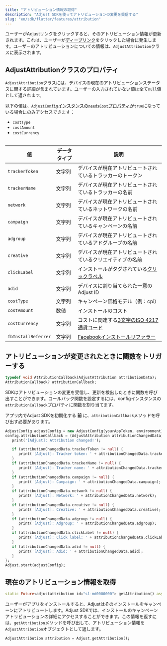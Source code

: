 ```yaml
---
title: "アトリビューション情報の取得"
description: "Adjust SDKを使ってアトリビューションの変更を受信する"
slug: "en/sdk/flutter/features/attribution"
---
```

ユーザーがAdjustリンクをクリックすると、そのアトリビューション情報が更新されます。これは、ユーザーが[ディープリンク](https://help.adjust.com/en/article/deep-links)をクリックした場合に発生します。ユーザーのアトリビューションについての情報は、`AdjustAttribution`クラスに表示されます。

AdjustAttributionクラスのプロパティ
--------------------------

`AdjustAttribution`クラスには、デバイスの現在のアトリビューションステータスに関する詳細が含まれています。ユーザーの入力されていない値は全て`null`値として返されます。
<callout type="note"> 

以下の値は、[`AdjustConfig`インスタンスの`needsCost`プロパティ](/en/sdk/flutter/configuration#enable-cost-data-sending)が`true`になっている場合にのみアクセスできます：

* `costType`
* `costAmount`
* `costCurrency`

</Callout> <table> 

|          値          | データタイプ |                                          説明                                           |
|---------------------|--------|---------------------------------------------------------------------------------------|
| `trackerToken`      | 文字列    | デバイスが現在アトリビュートされているトラッカーのトークン                                                         |
| `trackerName`       | 文字列    | デバイスが現在アトリビュートされているトラッカーの名前                                                           |
| `network`           | 文字列    | デバイスが現在アトリビュートされているネットワークの名前                                                          |
| `campaign`          | 文字列    | デバイスが現在アトリビュートされているキャンペーンの名前                                                          |
| `adgroup`           | 文字列    | デバイスが現在アトリビュートされているアドグループの名前                                                          |
| `creative`          | 文字列    | デバイスが現在アトリビュートされているクリエイティブの名前                                                         |
| `clickLabel`        | 文字列    | インストールがタグされている[クリックラベル](https://help.adjust.com/en/article/user-rewards)              |
| `adid`              | 文字列    | デバイスに割り当てられた一意のAdjust ID                                                              |
| `costType`          | 文字列    | キャンペーン価格モデル（例：cpi）                                                                    |
| `costAmount`        | 数値     | インストールのコスト                                                                            |
| `costCurrency`      | 文字列    | コストに関連する[3文字のISO 4217通貨コード](https://www.iban.com/currency-codes)                      |
| `fbInstallReferrer` | 文字列    | [Facebookインストールリファラー](https://developers.facebook.com/docs/app-ads/install-referrer/) |

</Table> 

アトリビューションが変更されたときに関数をトリガーする
---------------------------

```dart
typedef void AttributionCallback(AdjustAttribution attributionData);
AttributionCallback? attributionCallback;
```

SDKはアトリビューションの変更を受信し、更新を検出したときに関数を呼び出すことができます。コールバック関数を設定するには、configインスタンスの`attributionCallback`プロパティに関数を割り当てます。
<callout type="important"> 

アプリ内でAdjust SDKを初期化する **前** に、`attributionCallback`メソッドを呼び出す必要があります。
</Callout> 

```dart
AdjustConfig adjustConfig = new AdjustConfig(yourAppToken, environment);
config.attributionCallback = (AdjustAttribution attributionChangedData) {
   print('[Adjust]: Attribution changed!');

   if (attributionChangedData.trackerToken != null) {
      print('[Adjust]: Tracker token: ' + attributionChangedData.trackerToken);
   }
   if (attributionChangedData.trackerName != null) {
      print('[Adjust]: Tracker name: ' + attributionChangedData.trackerName);
   }
   if (attributionChangedData.campaign != null) {
      print('[Adjust]: Campaign: ' + attributionChangedData.campaign);
   }
   if (attributionChangedData.network != null) {
      print('[Adjust]: Network: ' + attributionChangedData.network);
   }
   if (attributionChangedData.creative != null) {
      print('[Adjust]: Creative: ' + attributionChangedData.creative);
   }
   if (attributionChangedData.adgroup != null) {
      print('[Adjust]: Adgroup: ' + attributionChangedData.adgroup);
   }
   if (attributionChangedData.clickLabel != null) {
      print('[Adjust]: Click label: ' + attributionChangedData.clickLabel);
   }
   if (attributionChangedData.adid != null) {
      print('[Adjust]: Adid: ' + attributionChangedData.adid);
   }
};
Adjust.start(adjustConfig);
```

現在のアトリビューション情報を取得
-----------------

```dart
static Future<adjustattribution id="sl-md0000000"> getAttribution() async
```

ユーザーがアプリをインストールすると、Adjustはそのインストールをキャンペーンにアトリビュートします。Adjust SDKでは、インストールのキャンペーンアトリビューションの詳細にアクセスすることができます。この情報を返すには、`getAttribution`メソッドを呼び出して、アトリビューション情報を`AdjustAttribution`オブジェクトとして返します。

```dart
AdjustAttribution attribution = Adjust.getAttribution();
```

